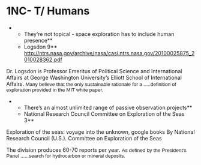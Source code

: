 =1NC- T/ Humans= 
**They’re not topical - space exploration has to include human presence**
**Logsdon 9** [[http://ntrs.nasa.gov/archive/nasa/casi.ntrs.nasa.gov/20100025875_2010028362.pdf]]
Dr. Logsdon is Professor Emeritus of Political Science and International Affairs at George Washington University’s Elliott School of International Affairs.
<span style="font-family: Arial,sans-serif; font-size: 10pt;">Many believe that the only sustainable rationale for a .....definition of exploration provided in the MIT white paper. </span>

**There’s an almost unlimited range of passive observation projects**
**National Research Council Committee on Exploration of the Seas 3**

Exploration of the seas: voyage into the unknown, google books By National Research Council (U.S.). Committee on Exploration of the Seas

The division produces 60-70 reports per year. 
<span style="font-family: Arial,sans-serif; font-size: 10pt;"> As defined by the President's Panel ......search for hydrocarbon or mineral deposits. </span>